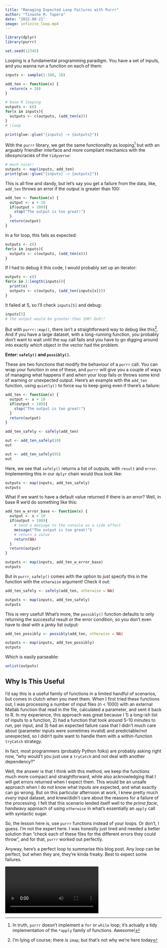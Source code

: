 ```yaml
---
title: "Managing Expected Loop Failures with Purrr"
author: "Tinashe M. Tapera"
date: "2022-08-21"
image: infinite_loop.mp4
---
```


```r
library(dplyr)
library(purrr)

set.seed(12345)
```

Looping is a fundamental programming paradigm. You have a set of inputs,
and you wanna run a function on each of them:

```r
inputs <- sample(1:100, 10)

add_ten <- function(x) {
  return(x + 10)
}

# base R looping
outputs <- c()
for(x in inputs){
  outputs <- c(outputs, (add_ten(x)))
}
# \loop

print(glue::glue("{inputs} -> {outputs}"))
```

With the `purrr` library, we get the same functionality as looping^[In truth, `purrr` doesn't implement a `for` or `while` loop; it's actually a tidy implementation of the `*apply` family of functions. Awesome!]
but with an arguably friendlier interface and more compliant mechanics with the
idiosyncracies of the `tidyverse`:

```r
# much nicer!
outputs <- map(inputs, add_ten)
print(glue::glue("{inputs} -> {outputs}"))
```

This is all fine and dandy, but let's say you get a failure from the data,
like, `add_ten` throws an error if the output is greater than 100:

```r
add_ten <- function(x) {
  output <- x + 10
  if(output > 100){
    stop("The output is too great!")
  }
  return(output)
}
```

In a for loop, this fails as expected:

```r
outputs <- c()
for(x in inputs){
  outputs <- c(outputs, (add_ten(x)))
}
```

If I had to debug it this code, I would probably set up an iterator:

```r
outputs <- c()
for(x in 1:length(inputs)){
  print(x)
  outputs <- c(outputs, (add_ten(inputs[x])))
}
```

It failed at 5, so I'll check `inputs[5]` and debug:

```r
inputs[5]
# the output would be greater than 100! Duh!!
```

But with `purrr::map()`, there isn't a straightforward way to debug like this^[I'm lying of course; there is `imap`; but that's not why we're here today].
And if you have a large dataset, with a long-running function, you probably
don't want to wait until the `map` call fails and you have to go digging around
into exactly _which_ object in the vector had the problem.

**Enter: `safely()` and `possibly()`.**

These are two functions that modify the behaviour of a `purrr`
call. You can wrap your function in one of these, and `purrr` will give you
a couple of ways of managing what happens if and when your loop fails or throws
some kind of warning or unexpected output. Here's an example with the `add_ten`
function, using `quietly()` to force `map` to keep going even if there's a failure:

```r
add_ten <- function(x) {
  output <- x + 10
  if(output > 100){
    stop("The output is too great!")
  }
  return(output)
}

add_ten_safely <- safely(add_ten)
```

```r
out <- add_ten_safely(10)
out
```

```r
out <- add_ten_safely(95)
out
```

Here, we see that `safely()` returns a list of outputs, with `result` and `error`.
Implementing this in our `dplyr` chain would thus look like:

```r
outputs <- map(inputs, add_ten_safely)
outputs
```

What if we want to have a default value returned if there is an error?
Well, in base R we'd do something like this:

```r
add_ten_w_error_base <- function(x) {
  output <- x + 10
  if(output > 100){
    # send a message to the console as a side effect
    message("The output is too great!") 
    # return a value
    return(NA)
  }
  return(output)
}

outputs <- map(inputs, add_ten_w_error_base)
outputs
```

But in `purrr`, `safely()` comes with the option to just specify this in the
function with the `otherwise` argument! Check it out:

```r
add_ten_safely <- safely(add_ten, otherwise = NA)

outputs <- map(inputs, add_ten_safely)
outputs
```

This is very useful! What's more, the `possibly()` function defaults to only
returning the successful result _or_ the error condition, so you don't even
have to deal with a janky list output:

```r
add_ten_possibly <- possibly(add_ten, otherwise = NA)

outputs <- map(inputs, add_ten_possibly)
outputs
```

Which is easily parseable:

```r
unlist(outputs)
```

## Why Is This Useful

I'd say this is a useful family of functions in a limited handful of scenarios, but comes
in clutch when you meet them. When I first tried these functions out,
I was processing a number of input files (n < 1000) with an external Matlab
function that read in the file, calculated a parameter, and sent it back to R.
In my experience, this approach was great because I 1) a long-ish list of
inputs to a function, 2) had a function that took around 5-10 minutes
to run, per input, and 3) had an expected failure case that I didn't much
care about (parameter inputs were sometimes invalid) and predictable/not unexpected,
so I didn't quite want to handle them with a within-function `tryCatch` strategy. 

In fact, most programmers (probably Python folks) are probably asking right now, 
"why would't you just use a `tryCatch` and not deal with another dependency?"

Well, the answer is that I think with this method, we keep the functions much
more compact and straightforward, while also acknowledging that I will get
errors returned when I expect them. This would be an unsafe approach when I
do not know what inputs are expected, and what exactly can go wrong. But on this
particular afternoon at work, I knew pretty much _every_ input dataset, and
knew/didn't care about the reasons for a failure of the processing. I felt that
this scenario lended itself well to the _prima facie_, handwavy approach of
using `otherwise` in what's essentially an `apply` call with syntactic sugar.

So, the lesson here is, use `purrr` functions instead of your loops. Or don't,
I guess. I'm not the expert here. I was honestly just tired and needed a better
solution than "check each of these files for the different errors they could throw", and for that, `purrr` worked out perfectly.

Anyway, here's a perfect loop to summarise this blog post. Any loop can be
perfect, but when they are, they're kinda freaky. Best to expect some failures.

![](https://thumbs.gfycat.com/BiodegradableDefensiveAiredale-mobile.mp4)
